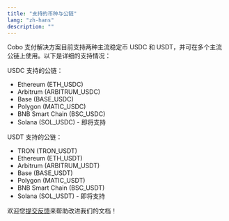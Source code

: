 ```yaml
---
title: "支持的币种与公链"
lang: "zh-hans"
description: ""
---
```

Cobo 支付解决方案目前支持两种主流稳定币 USDC 和 USDT，并可在多个主流公链上使用。以下是详细的支持情况：

USDC 支持的公链：
* Ethereum (ETH_USDC)
* Arbitrum (ARBITRUM_USDC)
* Base (BASE_USDC)
* Polygon (MATIC_USDC)
* BNB Smart Chain (BSC_USDC)
* Solana (SOL_USDC) - 即将支持

USDT 支持的公链：
* TRON (TRON_USDT)
* Ethereum (ETH_USDT)
* Arbitrum (ARBITRUM_USDT)
* Base (BASE_USDT)
* Polygon (MATIC_USDT) 
* BNB Smart Chain (BSC_USDT)
* Solana (SOL_USDT) - 即将支持

<Tip>欢迎您[提交反馈](https://forms.zohopublic.com/cobo/form/DocumentFeedbackForm/formperma/QvLOhxJv1_JMsJ-1dleZ8Itb_7rzN-LtgvsDdxosoVI)来帮助改进我们的文档！</Tip>